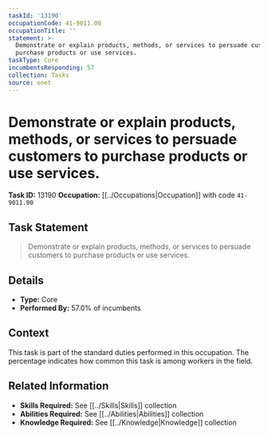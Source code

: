 ```yaml
---
taskId: '13190'
occupationCode: 41-9011.00
occupationTitle: ''
statement: >-
  Demonstrate or explain products, methods, or services to persuade customers to
  purchase products or use services.
taskType: Core
incumbentsResponding: 57
collection: Tasks
source: onet
---
```

# Demonstrate or explain products, methods, or services to persuade customers to purchase products or use services.

**Task ID:** 13190
**Occupation:** [[../Occupations|Occupation]] with code `41-9011.00`

## Task Statement

> Demonstrate or explain products, methods, or services to persuade customers to purchase products or use services.

## Details

- **Type:** Core
- **Performed By:** 57.0% of incumbents

## Context

This task is part of the standard duties performed in this occupation. The percentage indicates how common this task is among workers in the field.

## Related Information

- **Skills Required:** See [[../Skills|Skills]] collection
- **Abilities Required:** See [[../Abilities|Abilities]] collection
- **Knowledge Required:** See [[../Knowledge|Knowledge]] collection
